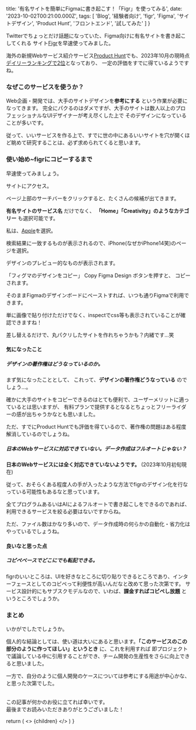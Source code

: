 
  title: '有名サイトを簡単にFigmaに書き起こす！「Figr」を使ってみる',
  date: '2023-10-02T00:21:00.000Z',
  tags: [
    'Blog',
    '経験者向け',
    'figr',
    'Figma',
    'サイトデザイン',
    'Product Hunt',
    'フロントエンド',
    '試してみた'
  ]
}

Twitterでちょっとだけ話題になっていた、Figma向けに有名サイトを書き起こしてくれる
サイト[Figr](https://flash.figr.design/)を早速使ってみました。

海外の新規Webサービス紹介サービス[Product Hunt](https://www.producthunt.com/)でも、2023年10月の現時点[デイリーランキングで2位](https://www.producthunt.com/products/figr-design-research-simplified?utm_source=badge-top-post-badge&utm_medium=badge#figr-2-0)となっており、
一定の評価をすでに得ているようですね。

### なぜこのサービスを使うか？

Web企画・開発では、大手のサイトデザインを**参考にする** という作業が必要になってきます。
完全にパクるのはダメですが、大手のサイトは数人以上のプロフェッショナルなUIデザイナーが考え尽くした上で
そのデザインになっていることが多いです。

従って、いいサービスを作る上で、すでに世の中にあるいいサイトを穴が開くほど眺めて研究することは、必ず求められてくると思います。

### 使い始め~figrにコピーするまで

早速使ってみましょう。

サイトにアクセス。

<MdxImage month="202310" image="figr1.png" month="202310" />

ページ上部のサーチバーをクリックすると、たくさんの候補が出てきます。

<MdxImage month="202310" image="figr2.png" month="202310" />

**有名サイトのサービス名** だけでなく、 **「Home」「Creativity」のようなカテゴリー** も選択可能です。

私は、[Apple](https://apple.com/)を選択。

<MdxImage month="202310" image="figr3.png" month="202310" />

検索結果に一致するものが表示されるので、iPhone(なぜかiPhone14笑)のページを選択。

<MdxImage month="202310" image="figr4.png" month="202310" />

デザインのプレビュー的なものが表示されます。

「フィグマのデザインをコピー」 Copy Figma Design ボタンを押すと、
コピーされます。

そのままFigmaのデザインボードにペーストすれば、いつも通りFigmaで利用できます。

<MdxImage month="202310" image="figr5.png" month="202310" />

単に画像で貼り付けただけでなく、inspectでcss等も表示されていることが確認できますね！

<MdxImage month="202310" image="figr6.png" month="202310" />

差し替えるだけで、丸パクリしたサイトを作れちゃうかも？内緒です...笑

#### 気になったこと

##### デザインの著作権はどうなっているのか。

まず気になったこととして、
これって、**デザインの著作権どうなっている** のでしょう...。

確かに大手のサイトをコピーできるのはとても便利で、ユーザーメリットに適っているとは思いますが、
有料プランで提供するとなるとちょっとフリーライダーの感が出ちゃうかなとも思いました。

ただ、すでにProduct Huntでも評価を得ているので、著作権の問題はある程度解消しているのでしょうね。

##### 日本のWebサービスに対応できていない。データ作成はフルオートじゃない？

**日本のWebサービスには全く対応できていないようです。** (2023年10月初旬現在)

従って、おそらくある程度人の手が入ったような方法でfigrのデザイン化を行なっている可能性もあるなと思っています。

全てプログラムあるいはAIによるフルオートで書き起こしをできるのであれば、利用できるサービスを絞る必要はないですからね。

ただ、ファイル数はかなり多いので、データ作成時の何らかの自動化・省力化はやっているでしょうね。

#### 良いなと思った点

##### コピペベースでどこにでも転記できる。

figrのいいところは、UIを好きなところに切り貼りできるところであり、インターフェースとしてのコピペって利便性が高いんだなと改めて思った次第です。
サービス設計的にもサブスクモデルなので、いわば、**課金すればコピペし放題** というところでしょうか。

### まとめ

いかがでしたでしょうか。

個人的な結論としては、使い道は大いにあると思います。**「このサービスのこの部分のように作ってほしい」というとき** に、これを利用すれば
即プロジェクトで議論している中に引用することができ、チーム開発の生産性をさらに向上できると思いました。

一方で、自分のように個人開発のケースについては参考にする用途が中心かな、と思った次第でした。

<br />
この記事が何かのお役に立てれば幸いです。<br />
最後までお読みいただきありがとうございました！

  return (
    <Layout meta={meta}>
      <>
        {children}
      </>
    </Layout>
  )
}

